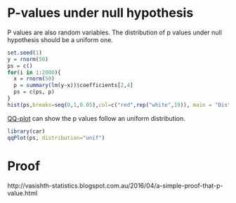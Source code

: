 # P-values under null hypothesis

P values are also random variables. The distribution of p values under null hypothesis should be a uniform one.

```r
set.seed(1)
y = rnorm(50)
ps = c()
for(i in 1:2000){
  x = rnorm(50)
  p = summary(lm(y~x))$coefficients[2,4]
  ps = c(ps, p)
}
hist(ps,breaks=seq(0,1,0.05),col=c("red",rep("white",19)), main = "Distribution of P values under null (2000 replications)", freq=FALSE, xlab="P")
```

[QQ-plot](https://en.wikipedia.org/wiki/Q%E2%80%93Q_plot) can show the p values follow an uniform distribution.

```r
library(car)
qqPlot(ps, distribution="unif")
```

# Proof

http://vasishth-statistics.blogspot.com.au/2016/04/a-simple-proof-that-p-value.html